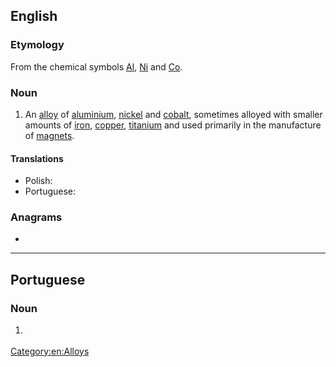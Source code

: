 ==English==

===Etymology===
From the chemical symbols [[Al]], [[Ni]] and [[Co]].

===Noun===
{{en-noun}}
{{wikipedia}}

# An [[alloy]] of [[aluminium]], [[nickel]] and [[cobalt]], sometimes alloyed with smaller amounts of [[iron]], [[copper]], [[titanium]] and used primarily in the manufacture of [[magnet]]s.

====Translations====
{{trans-top|alloy of aluminium, nickel and cobalt}}
* Polish: {{t|pl|alniko|n}}
* Portuguese: {{t|pt|alnico|m}}
{{trans-mid}}
{{trans-bottom}}

===Anagrams===
* {{anagrams|en|a=acilno|Licona|Nicola|oilcan}}

[[Category:en:Alloys]]

----

==Portuguese==

===Noun===
{{pt-noun|m|-}}

# {{l|en|alnico}} {{gloss|alloy of aluminium, nickel and cobalt}}

{{topics|pt|Alloys}}